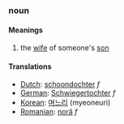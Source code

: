 ===noun===
====Meanings====
#the [[wife]] of someone's [[son]]
====Translations====
*[[Dutch]]: [[schoondochter]] ''f''
*[[German]]: [[Schwiegertochter]] ''f''
*[[Korean]]: [[며느리]] (myeoneuri)
*[[Romanian]]: [[noră]] ''f''